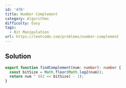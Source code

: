 ```yaml
---
id: '476'
title: Number Complement
category: Algorithms
difficulty: Easy
tags:
  - Bit Manipulation
url: https://leetcode.com/problems/number-complement
---
```


## Solution

```typescript filename="solution.ts" copy
export function findComplement(num: number): number {
  const bitSize = Math.floor(Math.log2(num));
  return num ^ ((2 << bitSize) - 1);
}
```
